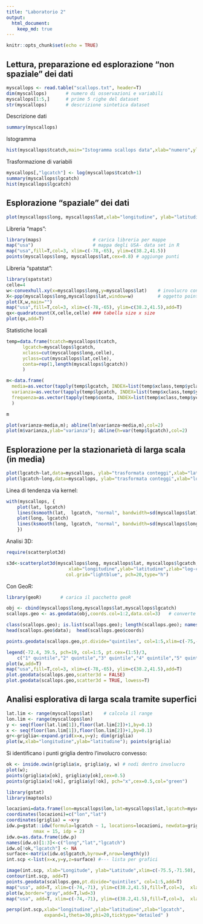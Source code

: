 ```yaml
---
title: "Laboratorio 2"
output: 
  html_document:
    keep_md: true
---
```


```r
knitr::opts_chunk$set(echo = TRUE)
```

## Lettura, preparazione ed esplorazione "non spaziale" dei dati

```r
myscallops <- read.table("scallops.txt", header=T)	
dim(myscallops) 	  # numero di osservazioni e variabili 
myscallops[1:5,]	  # prime 5 righe del dataset
str(myscallops)		  # descrizione sintetica dataset
```

Descrizione dati

```r
summary(myscallops)	
```

Istogramma

```r
hist(myscallops$tcatch,main="Istogramma scallops data",xlab="numero",ylab="frequenza")
```

Trasformazione di variabili

```r
myscallops[,"lgcatch"] <- log(myscallops$tcatch+1)
summary(myscallops$lgcatch)						
hist(myscallops$lgcatch)
```

## Esplorazione "spaziale" dei dati

```r
plot(myscallops$long, myscallops$lat,xlab="longitudine", ylab="latitudine")
```

Libreria "maps":

```r
library(maps)					# carica libreria per mappe
map("usa")						# mappa degli USA- data set in R
map("usa",fill=T,col=3, xlim=c(-78,-65), ylim=c(38.2,41.5))
points(myscallops$long, myscallops$lat,cex=0.8)	# aggiunge punti
```

Libreria "spatstat":

```r
library(spatstat)
celle=4	
w<-convexhull.xy(x=myscallops$long,y=myscallops$lat)	# involucro convesso 
X<-ppp(myscallops$long,myscallops$lat,window=w)		    # oggetto point pattern 
plot(X,w,main="")
map("usa",fill=T,col=3, xlim=c(-78,-65), ylim=c(38.2,41.5),add=T)
qx<-quadratcount(X,celle,celle)	### tabella size x size
plot(qx,add=T)
```

Statistiche locali

```r
temp=data.frame(tcatch=myscallops$tcatch,
	  lgcatch=myscallops$lgcatch,
	  xclass=cut(myscallops$long,celle),
	  yclass=cut(myscallops$lat,celle),
	  conta=rep(1,length(myscallops$lgcatch))
	  )

m<-data.frame(
  media=as.vector(tapply(temp$lgcatch, INDEX=list(temp$xclass,temp$yclass),FUN="mean")),
  varianza=as.vector(tapply(temp$lgcatch, INDEX=list(temp$xclass,temp$yclass),FUN="var")),
  frequenza=as.vector(tapply(temp$conta, INDEX=list(temp$xclass,temp$yclass),FUN="sum"))
  )

m

plot(varianza~media,m); abline(lm(varianza~media,m),col=2)
plot(m$varianza,ylab="varianza"); abline(h=var(temp$lgcatch),col=2)
```

## Esplorazione per la stazionarietà di larga scala (in media)

```r
plot(lgcatch~lat,data=myscallops, ylab="trasformata conteggi",xlab="latitudine")
plot(lgcatch~long,data=myscallops, ylab="trasformata conteggi",xlab="longitudine")
```

Linea di tendenza via kernel:

```r
with(myscallops, {
    plot(lat, lgcatch)
    lines(ksmooth(lat,  lgcatch, "normal", bandwidth=sd(myscallops$lat)),  col=2)
    plot(long, lgcatch)
    lines(ksmooth(long, lgcatch, "normal", bandwidth=sd(myscallops$long)), col=2)
    })
```

Analisi 3D:

```r
require(scatterplot3d)
```

```r
s3d<-scatterplot3d(myscallops$long, myscallops$lat, myscallops$lgcatch,
	                   xlab="longitudine",ylab="latitudine",zlab="log-conteggi",
                      col.grid="lightblue", pch=20,type="h")
```

Con GeoR:

```r
library(geoR)		# carica il pacchetto geoR

obj <- cbind(myscallops$long,myscallops$lat,myscallops$lgcatch)
scallops.geo <- as.geodata(obj,coords.col=1:2,data.col=3)	# converte oggetto in classe geodata

class(scallops.geo); is.list(scallops.geo); length(scallops.geo); names(scallops.geo); 
head(scallops.geo$data);  head(scallops.geo$coords)

points.geodata(scallops.geo,pt.divide="quintiles", col=1:5,xlim=c(-75,-71.1), ylim=c(38.2,41.5))

legend(-72.4, 39.5, pch=19, col=1:5, pt.cex=(1:5)/3,
    c("1° quintile","2° quintile","3° quintile","4° quintile","5° quintile"))
plot(w,add=T)
map("usa",fill=T,col=3, xlim=c(-78,-65), ylim=c(38.2,41.5),add=T)
plot.geodata(scallops.geo,scatter3d = FALSE)
plot.geodata(scallops.geo,scatter3d = TRUE, lowess=T)
```

## Analisi esplorativa di larga scala tramite superfici 

```r
lat.lim <- range(myscallops$lat)	# calcola il range
lon.lim <- range(myscallops$lon)
y <- seq(floor(lat.lim[1]),floor(lat.lim[2])+1,by=0.1)
x <- seq(floor(lon.lim[1]),floor(lon.lim[2])+1,by=0.1)
gr<-griglia<-expand.grid(x=x,y=y); dim(griglia)
plot(w,xlab="longitudine",ylab="latitudine"); points(griglia)
```

Si identificano i punti griglia dentro l'involucro convesso:
```r
ok <- inside.owin(griglia$x, griglia$y, w) # nodi dentro involucro
plot(w); 
points(griglia$x[ok], griglia$y[ok],cex=0.5)
points(griglia$x[!ok], griglia$y[!ok], pch="x",cex=0.5,col="green")
```


```r
library(gstat)
library(maptools)

locazioni=data.frame(lon=myscallops$lon,lat=myscallops$lat,lgcatch=myscallops$lgcatch)
coordinates(locazioni)=c("lon","lat")
coordinates(griglia) = ~x+y
idw.p=gstat::idw(formula=lgcatch ~ 1, locations=locazioni, newdata=griglia, 
          nmax = 15, idp = 2)
idw.o=as.data.frame(idw.p)
names(idw.o)[1:3]<-c("long","lat","lgcatch")
idw.o[!ok,"lgcatch"] <- NA
surface<-matrix(idw.o$lgcatch,byrow=F,nrow=length(y))
int.scp <-list(x=x,y=y,z=surface) #--- lista per grafici

image(int.scp, xlab="Longitude", ylab="Latitude",xlim=c(-75.5,-71.50), ylim=c(38,42))	
contour(int.scp, add=T)
points.geodata(scallops.geo,pt.divide="quintiles", col=1:5,add=T)
map("usa", add=T, xlim=c(-74,-71), ylim=c(38.2,41.5),fill=T,col=3,	xlab="longitudine",ylab="latitudine")	
plot(w,border="gray",add=T,lwd=3)		
map("usa", add=T, xlim=c(-74,-71), ylim=c(38.2,41.5),fill=T,col=3,	xlab="longitudine",ylab="latitudine")	

persp(int.scp,xlab="longitudine",ylab="latitudine",zlab="lgcatch",
		      expand=1,theta=30,phi=20,ticktype="detailed" )		
```

































